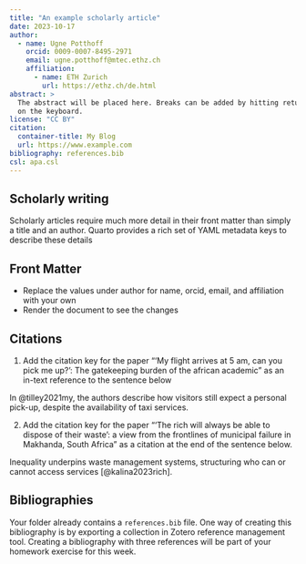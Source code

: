 ```yaml
---
title: "An example scholarly article"
date: 2023-10-17
author:
  - name: Ugne Potthoff
    orcid: 0009-0007-8495-2971
    email: ugne.potthoff@mtec.ethz.ch
    affiliation: 
      - name: ETH Zurich
        url: https://ethz.ch/de.html
abstract: > 
  The abstract will be placed here. Breaks can be added by hitting return
  on the keyboard. 
license: "CC BY"
citation: 
  container-title: My Blog
  url: https://www.example.com
bibliography: references.bib
csl: apa.csl
---
```


## Scholarly writing

Scholarly articles require much more detail in their front matter than simply a title and an author. Quarto provides a rich set of YAML metadata keys to describe these details

## Front Matter

-   Replace the values under author for name, orcid, email, and affiliation with your own
-   Render the document to see the changes

## Citations

1.  Add the citation key for the paper "'My flight arrives at 5 am, can you pick me up?': The gatekeeping burden of the african academic" as an in-text reference to the sentence below

In @tilley2021my, the authors describe how visitors still expect a personal pick-up, despite the availability of taxi services.

2.  Add the citation key for the paper "'The rich will always be able to dispose of their waste': a view from the frontlines of municipal failure in Makhanda, South Africa" as a citation at the end of the sentence below.

Inequality underpins waste management systems, structuring who can or cannot access services [@kalina2023rich].

## Bibliographies

Your folder already contains a `references.bib` file. One way of creating this bibliography is by exporting a collection in Zotero reference management tool. Creating a bibliography with three references will be part of your homework exercise for this week.
